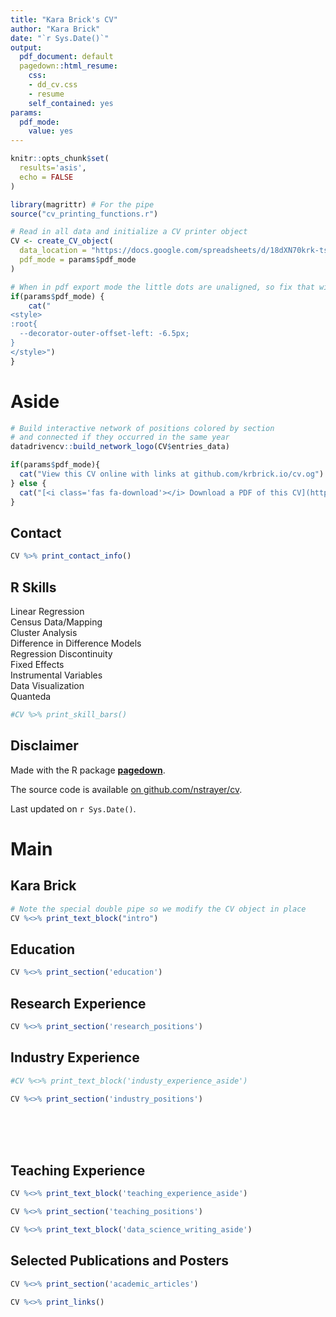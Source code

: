 ```yaml
---
title: "Kara Brick's CV"
author: "Kara Brick"
date: "`r Sys.Date()`"
output:
  pdf_document: default
  pagedown::html_resume:
    css:
    - dd_cv.css
    - resume
    self_contained: yes
params:
  pdf_mode:
    value: yes
---
```


```r
knitr::opts_chunk$set(
  results='asis', 
  echo = FALSE
)

library(magrittr) # For the pipe
source("cv_printing_functions.r")

# Read in all data and initialize a CV printer object
CV <- create_CV_object(
  data_location = "https://docs.google.com/spreadsheets/d/18dXN70krk-tsSFAqnhOFa-Q-03kYBT_8Nie8vJzFsig/edit#gid=917338460",  
  pdf_mode = params$pdf_mode
)

```


```r
# When in pdf export mode the little dots are unaligned, so fix that with some conditional CSS.
if(params$pdf_mode) {
    cat("
<style>
:root{
  --decorator-outer-offset-left: -6.5px;
}
</style>")
}
```


Aside
================================================================================

```r
# Build interactive network of positions colored by section
# and connected if they occurred in the same year
datadrivencv::build_network_logo(CV$entries_data)
```


```r
if(params$pdf_mode){
  cat("View this CV online with links at github.com/krbrick.io/cv.og")
} else {
  cat("[<i class='fas fa-download'></i> Download a PDF of this CV](https://github.com/krbrick/cv/raw/master/krbrick_cv.pdf)")
}
```

Contact {#contact}
--------------------------------------------------------------------------------

```r
CV %>% print_contact_info()
```



R Skills {#skills}
--------------------------------------------------------------------------------
Linear Regression  
Census Data/Mapping  
Cluster Analysis  
Difference in Difference Models  
Regression Discontinuity  
Fixed Effects  
Instrumental Variables  
Data Visualization  
Quanteda  
```r
#CV %>% print_skill_bars()
```



Disclaimer {#disclaimer}
--------------------------------------------------------------------------------

Made with the R package [**pagedown**](https://github.com/rstudio/pagedown). 

The source code is available [on github.com/nstrayer/cv](https://github.com/krbrick/cv).

Last updated on `r Sys.Date()`.



Main
================================================================================

Kara Brick {#title}
--------------------------------------------------------------------------------

```r
# Note the special double pipe so we modify the CV object in place
CV %<>% print_text_block("intro") 
```



Education {data-icon=graduation-cap data-concise=true}
--------------------------------------------------------------------------------

```r
CV %<>% print_section('education')
```



Research Experience {data-icon=laptop}
--------------------------------------------------------------------------------

```r
CV %<>% print_section('research_positions')
```



Industry Experience {data-icon=suitcase}
--------------------------------------------------------------------------------

::: aside
```r
#CV %<>% print_text_block('industy_experience_aside')
```
:::

```r
CV %<>% print_section('industry_positions')
```

<!-- These breaks just force a new page so section doesnt get cut off -->
<br>
<br>
<br>

Teaching Experience {data-icon=chalkboard-teacher}
--------------------------------------------------------------------------------

::: aside
```r
CV %<>% print_text_block('teaching_experience_aside')
```
:::

```r
CV %<>% print_section('teaching_positions')
```


::: aside
```r
CV %<>% print_text_block('data_science_writing_aside')
```
:::





Selected Publications and Posters {data-icon=book}
--------------------------------------------------------------------------------

```r
CV %<>% print_section('academic_articles')
```



```r
CV %<>% print_links()
```

